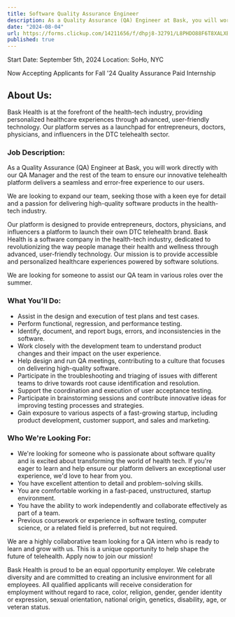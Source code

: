 ```yaml
---
title: Software Quality Assurance Engineer
description: As a Quality Assurance (QA) Engineer at Bask, you will work directly with our QA Manager and the rest of the team to ensure our innovative telehealth platform delivers a seamless and error-free experience to our users.
date: "2024-08-04"
url: https://forms.clickup.com/14211656/f/dhpj8-32791/L8PHDO88F6T8XALXB5
published: true
---
```


Start Date: September 5th, 2024
Location: SoHo, NYC

Now Accepting Applicants for Fall '24 Quality Assurance Paid Internship

## About Us:


Bask Health is at the forefront of the health-tech industry, providing personalized healthcare experiences through advanced, user-friendly technology. Our platform serves as a launchpad for entrepreneurs, doctors, physicians, and influencers in the DTC telehealth sector.


### Job Description:

As a Quality Assurance (QA) Engineer at Bask, you will work directly with our QA Manager and the rest of the team to ensure our innovative telehealth platform delivers a seamless and error-free experience to our users.

We are looking to expand our team, seeking those with a keen eye for detail and a passion for delivering high-quality software products in the health-tech industry.

Our platform is designed to provide entrepreneurs, doctors, physicians, and influencers a platform to launch their own DTC telehealth brand. Bask Health is a software company in the health-tech industry, dedicated to revolutionizing the way people manage their health and wellness through advanced, user-friendly technology. Our mission is to provide accessible and personalized healthcare experiences powered by software solutions.

We are looking for someone to assist our QA team in various roles over the summer.

### What You'll Do:

- Assist in the design and execution of test plans and test cases.
- Perform functional, regression, and performance testing.
- Identify, document, and report bugs, errors, and inconsistencies in the software.
- Work closely with the development team to understand product changes and their impact on the user experience.
- Help design and run QA meetings, contributing to a culture that focuses on delivering high-quality software.
- Participate in the troubleshooting and triaging of issues with different teams to drive towards root cause identification and resolution.
- Support the coordination and execution of user acceptance testing.
- Participate in brainstorming sessions and contribute innovative ideas for improving testing processes and strategies.
- Gain exposure to various aspects of a fast-growing startup, including product development, customer support, and sales and marketing.

### Who We're Looking For:

- We're looking for someone who is passionate about software quality and is excited about transforming the world of health tech. If you're eager to learn and help ensure our platform delivers an exceptional user experience, we'd love to hear from you.
- You have excellent attention to detail and problem-solving skills.
- You are comfortable working in a fast-paced, unstructured, startup environment.
- You have the ability to work independently and collaborate effectively as part of a team.
- Previous coursework or experience in software testing, computer science, or a related field is preferred, but not required.

We are a highly collaborative team looking for a QA intern who is ready to learn and grow with us. This is a unique opportunity to help shape the future of telehealth. Apply now to join our mission!

Bask Health is proud to be an equal opportunity employer. We celebrate diversity and are committed to creating an inclusive environment for all employees. All qualified applicants will receive consideration for employment without regard to race, color, religion, gender, gender identity or expression, sexual orientation, national origin, genetics, disability, age, or veteran status.
